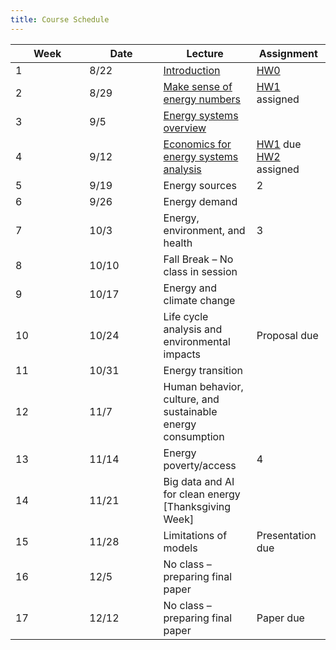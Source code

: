 ```yaml
---
title: Course Schedule
---
```


| Week | Date  | Lecture                                                              | Assignment                                                           |
|-----------------|-----------------|---------------------|-----------------|
| 1    | 8/22  | [Introduction](lectures/lecture1/index.qmd)                          | [HW0](homeworks/hw0.qmd)                                             |
| 2    | 8/29  | [Make sense of energy numbers](lectures/lecture2/index.qmd)          | [HW1](homeworks/hw1.qmd) assigned                                    |
| 3    | 9/5   | [Energy systems overview](lectures/lecture3/index.qmd)               |                                                                      |
| 4    | 9/12  | [Economics for energy systems analysis](lectures/lecture4/index.qmd) | [HW1](homeworks/hw1.qmd) due </br> [HW2](homeworks/hw2.qmd) assigned |
| 5    | 9/19  | Energy sources                                                       | 2                                                                    |
| 6    | 9/26  | Energy demand                                                        |                                                                      |
| 7    | 10/3  | Energy, environment, and health                                      | 3                                                                    |
| 8    | 10/10 | Fall Break -- No class in session                                    |                                                                      |
| 9    | 10/17 | Energy and climate change                                            |                                                                      |
| 10   | 10/24 | Life cycle analysis and environmental impacts                        | Proposal due                                                         |
| 11   | 10/31 | Energy transition                                                    |                                                                      |
| 12   | 11/7  | Human behavior, culture, and sustainable energy consumption          |                                                                      |
| 13   | 11/14 | Energy poverty/access                                                | 4                                                                    |
| 14   | 11/21 | Big data and AI for clean energy \[Thanksgiving Week\]               |                                                                      |
| 15   | 11/28 | Limitations of models                                                | Presentation due                                                     |
| 16   | 12/5  | No class -- preparing final paper                                    |                                                                      |
| 17   | 12/12 | No class -- preparing final paper                                    | Paper due                                                            |
